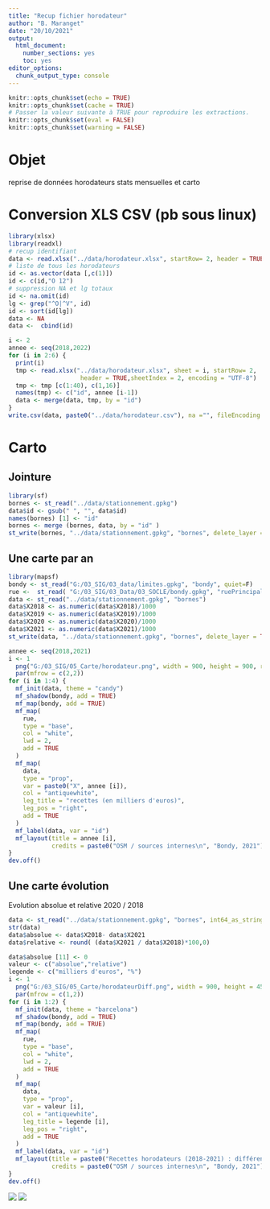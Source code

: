---
title: "Recup fichier horodateur"
author: "B. Maranget"
date: "20/10/2021"
output: 
  html_document: 
    number_sections: yes
    toc: yes
editor_options: 
  chunk_output_type: console
---


```{r setup, include=FALSE}
knitr::opts_chunk$set(echo = TRUE)
knitr::opts_chunk$set(cache = TRUE)
# Passer la valeur suivante à TRUE pour reproduire les extractions.
knitr::opts_chunk$set(eval = FALSE)
knitr::opts_chunk$set(warning = FALSE)
```


# Objet

reprise de données horodateurs stats mensuelles et carto

# Conversion XLS CSV (pb sous linux)

```{r}
library(xlsx)
library(readxl)
# recup identifiant
data <- read.xlsx("../data/horodateur.xlsx", startRow= 2, header = TRUE,sheetIndex = 6, encoding = "UTF-8")
# liste de tous les horodateurs
id <- as.vector(data [,c(1)])
id <- c(id,"O 12")
# suppression NA et lg totaux
id <- na.omit(id)
lg <- grep("^O|^V", id)
id <- sort(id[lg])
data <- NA
data <-  cbind(id)

i <- 2
annee <- seq(2018,2022)
for (i in 2:6) {
  print(i)
  tmp <- read.xlsx("../data/horodateur.xlsx", sheet = i, startRow= 2, 
                    header = TRUE,sheetIndex = 2, encoding = "UTF-8")
  tmp <- tmp [c(1:40), c(1,16)]
  names(tmp) <- c("id", annee [i-1])
  data <- merge(data, tmp, by = "id")
}
write.csv(data, paste0("../data/horodateur.csv"), na ="", fileEncoding = "UTF-8")
```

# Carto 


## Jointure

```{r}
library(sf)
bornes <- st_read("../data/stationnement.gpkg")
data$id <- gsub(" ", "", data$id)
names(bornes) [1] <- "id"
bornes <- merge (bornes, data, by = "id" )
st_write(bornes, "../data/stationnement.gpkg", "bornes", delete_layer = TRUE)
```

## Une carte par an


```{r}
library(mapsf)
bondy <- st_read("G:/03_SIG/03_data/limites.gpkg", "bondy", quiet=F)
rue <-  st_read( "G:/03_SIG/03_Data/03_SOCLE/bondy.gpkg", "ruePrincipale", quiet = TRUE)
data <- st_read("../data/stationnement.gpkg", "bornes")
data$X2018 <- as.numeric(data$X2018)/1000
data$X2019 <- as.numeric(data$X2019)/1000
data$X2020 <- as.numeric(data$X2020)/1000
data$X2021 <- as.numeric(data$X2021)/1000
st_write(data, "../data/stationnement.gpkg", "bornes", delete_layer = TRUE)
```


```{r}
annee <- seq(2018,2021)
i <- 1
  png("G:/03_SIG/05_Carte/horodateur.png", width = 900, height = 900, res = 100)
  par(mfrow = c(2,2))
for (i in 1:4) {
  mf_init(data, theme = "candy")
  mf_shadow(bondy, add = TRUE)
  mf_map(bondy, add = TRUE)
  mf_map(
    rue,
    type = "base",
    col = "white",
    lwd = 2,
    add = TRUE
  )
  mf_map(
    data,
    type = "prop",
    var = paste0("X", annee [i]),
    col = "antiquewhite",
    leg_title = "recettes (en milliers d'euros)",
    leg_pos = "right",
    add = TRUE
  )
  mf_label(data, var = "id")
  mf_layout(title = annee [i],
            credits = paste0("OSM / sources internes\n", "Bondy, 2021"))
}
dev.off()
```





## Une carte évolution


Evolution absolue et relative
2020 / 2018

```{r}
data <- st_read("../data/stationnement.gpkg", "bornes", int64_as_string = FALSE )
str(data)
data$absolue <- data$X2018- data$X2021
data$relative <- round( (data$X2021 / data$X2018)*100,0)
```


```{r}
data$absolue [11] <- 0
valeur <- c("absolue","relative")
legende <- c("milliers d'euros", "%")
i <- 1
  png("G:/03_SIG/05_Carte/horodateurDiff.png", width = 900, height = 450, res = 100)
  par(mfrow = c(1,2))
for (i in 1:2) {
  mf_init(data, theme = "barcelona")
  mf_shadow(bondy, add = TRUE)
  mf_map(bondy, add = TRUE)
  mf_map(
    rue,
    type = "base",
    col = "white",
    lwd = 2,
    add = TRUE
  )
  mf_map(
    data,
    type = "prop",
    var = valeur [i],
    col = "antiquewhite",
    leg_title = legende [i],
    leg_pos = "right",
    add = TRUE
  )
  mf_label(data, var = "id")
  mf_layout(title = paste0("Recettes horodateurs (2018-2021) : différence ", valeur [i]),
            credits = paste0("OSM / sources internes\n", "Bondy, 2021"))
}
dev.off()
```

![](G:/03_SIG/05_Carte/horodateur.png)
![](G:/03_SIG/05_Carte/horodateurDiff.png)